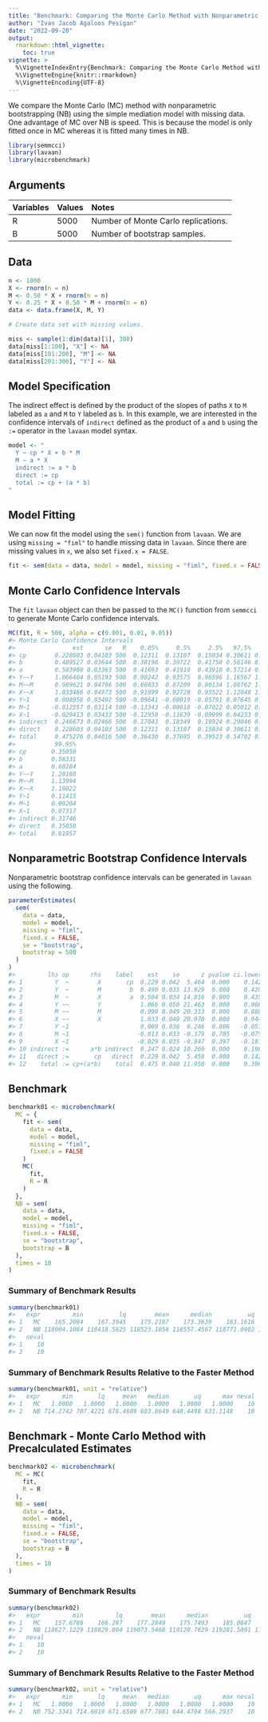 ```yaml
---
title: "Benchmark: Comparing the Monte Carlo Method with Nonparametric Bootstrapping"
author: "Ivan Jacob Agaloos Pesigan"
date: "2022-09-20"
output:
  rmarkdown::html_vignette:
    toc: true
vignette: >
  %\VignetteIndexEntry{Benchmark: Comparing the Monte Carlo Method with Nonparametric Bootstrapping}
  %\VignetteEngine{knitr::rmarkdown}
  %\VignetteEncoding{UTF-8}
---
```










We compare the Monte Carlo (MC) method with nonparametric bootstrapping (NB) using the simple mediation model with missing data.
One advantage of MC over NB is speed.
This is because the model is only fitted once in MC whereas it is fitted many times in NB.


```r
library(semmcci)
library(lavaan)
library(microbenchmark)
```

## Arguments




|Variables |Values |Notes                               |
|:---------|:------|:-----------------------------------|
|R         |5000   |Number of Monte Carlo replications. |
|B         |5000   |Number of bootstrap samples.        |

## Data


```r
n <- 1000
X <- rnorm(n = n)
M <- 0.50 * X + rnorm(n = n)
Y <- 0.25 * X + 0.50 * M + rnorm(n = n)
data <- data.frame(X, M, Y)

# Create data set with missing values.

miss <- sample(1:dim(data)[1], 300)
data[miss[1:100], "X"] <- NA
data[miss[101:200], "M"] <- NA
data[miss[201:300], "Y"] <- NA
```

## Model Specification

The indirect effect is defined by the product of the slopes
of paths `X` to `M` labeled as `a` and `M` to `Y` labeled as `b`.
In this example, we are interested in the confidence intervals of `indirect`
defined as the product of `a` and `b` using the `:=` operator
in the `lavaan` model syntax.


```r
model <- "
  Y ~ cp * X + b * M
  M ~ a * X
  indirect := a * b
  direct := cp
  total := cp + (a * b)
"
```

## Model Fitting

We can now fit the model using the `sem()` function from `lavaan`.
We are using `missing = "fiml"` to handle missing data in `lavaan`.
Since there are missing values in `x`, we also set `fixed.x = FALSE`.


```r
fit <- sem(data = data, model = model, missing = "fiml", fixed.x = FALSE)
```

## Monte Carlo Confidence Intervals

The `fit` `lavaan` object can then be passed to the `MC()` function from `semmcci`
to generate Monte Carlo confidence intervals.


```r
MC(fit, R = 500, alpha = c(0.001, 0.01, 0.05))
#> Monte Carlo Confidence Intervals
#>                est      se   R    0.05%     0.5%     2.5%   97.5%   99.5%
#> cp        0.228603 0.04103 500  0.12311  0.13107  0.15034 0.30611 0.33222
#> b         0.489527 0.03644 500  0.38196  0.39722  0.41750 0.56146 0.58017
#> a         0.503900 0.03363 500  0.41693  0.41910  0.43918 0.57214 0.58926
#> Y~~Y      1.066404 0.05193 500  0.90242  0.93575  0.96596 1.16567 1.19558
#> M~~M      0.989621 0.04796 500  0.86033  0.87209  0.90134 1.08762 1.10827
#> X~~X      1.033466 0.04973 500  0.91899  0.92728  0.93522 1.12848 1.14884
#> Y~1       0.008956 0.03492 500 -0.09641 -0.08019 -0.05791 0.07645 0.09004
#> M~1      -0.012557 0.03114 500 -0.13343 -0.08618 -0.07022 0.05012 0.06085
#> X~1      -0.029413 0.03433 500 -0.12950 -0.11639 -0.09999 0.04233 0.06062
#> indirect  0.246673 0.02466 500  0.17043  0.18349  0.19924 0.29046 0.31097
#> direct    0.228603 0.04103 500  0.12311  0.13107  0.15034 0.30611 0.33222
#> total     0.475276 0.04016 500  0.36430  0.37695  0.39523 0.54702 0.57434
#>           99.95%
#> cp       0.35050
#> b        0.58331
#> a        0.60284
#> Y~~Y     1.20160
#> M~~M     1.13994
#> X~~X     1.18022
#> Y~1      0.11415
#> M~1      0.09204
#> X~1      0.07317
#> indirect 0.31746
#> direct   0.35050
#> total    0.61957
```

## Nonparametric Bootstrap Confidence Intervals

Nonparametric bootstrap confidence intervals can be generated in `lavaan` using the following.


```r
parameterEstimates(
  sem(
    data = data,
    model = model,
    missing = "fiml",
    fixed.x = FALSE,
    se = "bootstrap",
    bootstrap = 500
  )
)
#>         lhs op      rhs    label    est    se      z pvalue ci.lower ci.upper
#> 1         Y  ~        X       cp  0.229 0.042  5.464  0.000    0.142    0.311
#> 2         Y  ~        M        b  0.490 0.035 13.929  0.000    0.420    0.556
#> 3         M  ~        X        a  0.504 0.034 14.816  0.000    0.435    0.566
#> 4         Y ~~        Y           1.066 0.050 21.463  0.000    0.968    1.158
#> 5         M ~~        M           0.990 0.049 20.313  0.000    0.888    1.086
#> 6         X ~~        X           1.033 0.049 20.970  0.000    0.944    1.140
#> 7         Y ~1                    0.009 0.036  0.246  0.806   -0.057    0.081
#> 8         M ~1                   -0.013 0.033 -0.379  0.705   -0.075    0.052
#> 9         X ~1                   -0.029 0.035 -0.847  0.397   -0.101    0.034
#> 10 indirect :=      a*b indirect  0.247 0.024 10.260  0.000    0.198    0.294
#> 11   direct :=       cp   direct  0.229 0.042  5.458  0.000    0.142    0.311
#> 12    total := cp+(a*b)    total  0.475 0.040 11.950  0.000    0.396    0.552
```

## Benchmark




```r
benchmark01 <- microbenchmark(
  MC = {
    fit <- sem(
      data = data,
      model = model,
      missing = "fiml",
      fixed.x = FALSE
    )
    MC(
      fit,
      R = R
    )
  },
  NB = sem(
    data = data,
    model = model,
    missing = "fiml",
    fixed.x = FALSE,
    se = "bootstrap",
    bootstrap = B
  ),
  times = 10
)
```

### Summary of Benchmark Results


```r
summary(benchmark01)
#>   expr         min          lq        mean      median          uq         max
#> 1   MC    165.2084    167.3945    175.2107    173.3639    183.1616    188.5087
#> 2   NB 118004.1084 118418.5625 118523.1858 118557.4567 118771.0982 118970.6300
#>   neval
#> 1    10
#> 2    10
```

### Summary of Benchmark Results Relative to the Faster Method


```r
summary(benchmark01, unit = "relative")
#>   expr      min       lq     mean   median       uq      max neval
#> 1   MC   1.0000   1.0000   1.0000   1.0000   1.0000   1.0000    10
#> 2   NB 714.2742 707.4221 676.4609 683.8649 648.4498 631.1148    10
```

## Benchmark - Monte Carlo Method with Precalculated Estimates




```r
benchmark02 <- microbenchmark(
  MC = MC(
    fit,
    R = R
  ),
  NB = sem(
    data = data,
    model = model,
    missing = "fiml",
    fixed.x = FALSE,
    se = "bootstrap",
    bootstrap = B
  ),
  times = 10
)
```

### Summary of Benchmark Results


```r
summary(benchmark02)
#>   expr         min         lq        mean      median          uq        max
#> 1   MC    157.6788    166.287    177.2849    175.7493    185.0847    210.917
#> 2   NB 118627.1229 118829.004 119073.5468 119120.7629 119281.5891 119440.962
#>   neval
#> 1    10
#> 2    10
```

### Summary of Benchmark Results Relative to the Faster Method


```r
summary(benchmark02, unit = "relative")
#>   expr      min       lq     mean   median       uq      max neval
#> 1   MC   1.0000   1.0000   1.0000   1.0000   1.0000   1.0000    10
#> 2   NB 752.3341 714.6019 671.6509 677.7881 644.4704 566.2937    10
```
